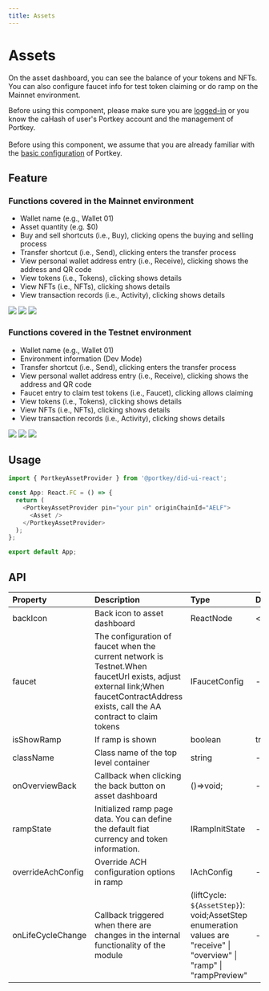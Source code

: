 ```yaml
---
title: Assets
---
```



# Assets

On the asset dashboard, you can see the balance of your tokens and NFTs. You can also configure faucet info for test token claiming or do ramp on the Mainnet environment.

<HighlightBlock>
Before using this component, please make sure you are <a href="/docs/SDKs/UISDK/TypeScript/Document/SignIn">logged-in</a> or you know the caHash of user's Portkey account and the management of Portkey. 
<br/><br/>
Before using this component, we assume that you are already familiar with the <a href="/docs/SDKs/UISDK/TypeScript/Document/Configuration">basic configuration</a> of Portkey.
</HighlightBlock>

## Feature

### Functions covered in the Mainnet environment
-   Wallet name (e.g., Wallet 01)
-   Asset quantity (e.g. $0)
-   Buy and sell shortcuts (i.e., Buy), clicking opens the buying and selling process
-   Transfer shortcut (i.e., Send), clicking enters the transfer process
-   View personal wallet address entry (i.e., Receive), clicking shows the address and QR code
-   View tokens (i.e., Tokens), clicking shows details
-   View NFTs (i.e., NFTs), clicking shows details
-   View transaction records (i.e., Activity), clicking shows details

<div style={{display: 'flex', justifyContent: 'space-between', alignItems: 'start', width: '100%'}}>
  <img src='/img/ui-sdk/asset-token-mainnet.png' width={'32%'} style={{padding: 20, border: '1px solid #dee2e8'}} />
  <img src='/img/ui-sdk/asset-nft-mainnet.png' width={'32%'} style={{padding: 20, border: '1px solid #dee2e8'}} />
  <img src='/img/ui-sdk/asset-activity-mainnet.png' width={'32%'} style={{padding: 20, border: '1px solid #dee2e8'}} />
</div>

### Functions covered in the Testnet environment
-   Wallet name (e.g., Wallet 01)
-   Environment information (Dev Mode)
-   Transfer shortcut (i.e., Send), clicking enters the transfer process
-   View personal wallet address entry (i.e., Receive), clicking shows the address and QR code
-   Faucet entry to claim test tokens (i.e., Faucet), clicking allows claiming
-   View tokens (i.e., Tokens), clicking shows details
-   View NFTs (i.e., NFTs), clicking shows details
-   View transaction records (i.e., Activity), clicking shows details

<div style={{display: 'flex', justifyContent: 'space-between', alignItems: 'start', width: '100%'}}>
  <img src='/img/ui-sdk/asset-token-testnet.png' width={'32%'} style={{padding: 20, border: '1px solid #dee2e8'}} />
  <img src='/img/ui-sdk/asset-nft-testnet.png' width={'32%'} style={{padding: 20, border: '1px solid #dee2e8'}} />
  <img src='/img/ui-sdk/asset-activity-testnet.png' width={'32%'} style={{padding: 20, border: '1px solid #dee2e8'}} />
</div>

## Usage

```typescript
import { PortkeyAssetProvider } from '@portkey/did-ui-react';

const App: React.FC = () => {
  return (
    <PortkeyAssetProvider pin="your pin" originChainId="AELF">
      <Asset />
    </PortkeyAssetProvider>
  );
};

export default App;
```

## API
| Property          | Description                                                                                                                                                                         | Type                                                                                                                  | Default       | Version |
| :---------------- | :---------------------------------------------------------------------------------------------------------------------------------------------------------------------------------- | :-------------------------------------------------------------------------------------------------------------------- | :------------ | :------ |
| backIcon          | Back icon to asset dashboard                                                                                                                                                        | ReactNode                                                                                                             | <></>         |         |
| faucet            | The configuration of faucet when the current network is Testnet.When faucetUrl exists, adjust external link;When faucetContractAddress exists, call the AA contract to claim tokens | IFaucetConfig                                                                                                         | -             |         |
| isShowRamp        | If ramp is shown                                                                                                                                                                    | boolean                                                                                                               | true          |         |
| className         | Class name of the top level container                                                                                                                                               | string                                                                                                                | -             |         |
| onOverviewBack    | Callback when clicking the back button on asset dashboard                                                                                                                           | ()=>void;                                                                                                             | -             |         |
| rampState         | Initialized ramp page data. You can define the default fiat currency and token information.                                                                                         | IRampInitState                                                                                                        | -             |         |
| overrideAchConfig | Override ACH configuration options in ramp                                                                                                                                          | IAchConfig                                                                                                            | -             |         |
| onLifeCycleChange | Callback triggered when there are changes in the internal functionality of the module                                                                                               | (liftCycle: `${AssetStep}`): void;AssetStep enumeration values are "receive" \| "overview" \| "ramp" \| "rampPreview" | -             |         |